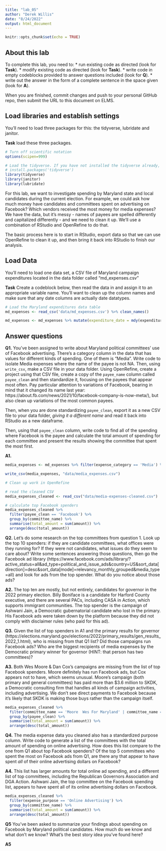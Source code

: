 ```yaml
---
title: "lab_05"
author: "Derek Willis"
date: "8/24/2022"
output: html_document
---
```


```r
knitr::opts_chunk$set(echo = TRUE)
```

## About this lab

To complete this lab, you need to:
* run existing code as directed (look for **Task**).
* modify existing code as directed (look for **Task**).
* write code in empty codeblocks provided to answer questions included (look for **Q**).
* write out the answer in the form of a complete sentence in the space given (look for **A**).

When you are finished, commit changes and push to your personal GitHub repo, then submit the URL to this document on ELMS.

## Load libraries and establish settings

You'll need to load three packages for this: the tidyverse, lubridate and janitor.

**Task** load these three packages.

```r
# Turn off scientific notation
options(scipen=999)

# Load the tidyverse. If you have not installed the tidyverse already, remove the # from the next line and run it first.  
# install.packages('tidyverse')
library(tidyverse)
library(janitor)
library(lubridate)

```

For this lab, we want to investigate spending by Maryland state and local candidates during the current election. For example, we could ask how much money have candidates and committees spent on advertising on Facebook? Which vendors received the most money for media expenses? We have the data, but it's messy - names of payees are spelled differently and capitalized differently - and we need to clean it up. We'll use a combination of RStudio and OpenRefine to do that.

The basic process here is to start in RStudio, export data so that we can use OpenRefine to clean it up, and then bring it back into RStudio to finish our analysis.

## Load Data

You'll need to load one data set, a CSV file of Maryland campaign expenditures located in the data folder called "md_expenses.csv"

**Task** Create a codeblock below, then read the data in and assign it to an appropriate variable name. You'll want to clean up the column names and make sure that any date columns are actually date datatypes.

```r
# Load the Maryland expenditures data table
md_expenses <- read_csv('data/md_expenses.csv') %>% clean_names()

md_expenses <- md_expenses %>% mutate(expenditure_date = mdy(expenditure_date))
```

## Answer questions

**Q1.** You've been assigned to write about Maryland political committees' use of Facebook advertising. There's a category column in the data that has values for different kinds of spending. One of them is "Media". Write code to isolate Media expenses where the name of the payee is not NA. Then, using `write_csv`, make a CSV file in your data folder. Using OpenRefine, create a project using that CSV file, create a copy of the `payee_name` column called `payee_clean` and then standardize it, focusing on the payees that appear most often. Pay particular attention to variations of Facebook, bearing in mind that it changed its name last year: https://about.fb.com/news/2021/10/facebook-company-is-now-meta/), but also clean up variations of the most common payees.

Then, when you are done standardizing `payee_clean`, export it as a new CSV file to your data folder, *giving it a different name* and read it back into RStudio as a new dataframe.

Then, using that `payee_clean` column, write code to find all of the spending where Facebook is the payee and calculate the total amount of spending for each committee and present the results showing the committee that spent the most first.

**A1.**  

```r
media_expenses <- md_expenses %>% filter(expense_category == 'Media') %>% filter(!is.na(payee_name))

write_csv(media_expenses, "data/media_expenses.csv")

# Clean up work in OpenRefine

# read the cleaned CSV 
media_expenses_cleaned <- read_csv("data/media-expenses-cleaned.csv")

# calculate top Facebook spenders
media_expenses_cleaned %>% 
  filter(payee_clean == 'Facebook') %>% 
  group_by(committee_name) %>% 
  summarise(total_amount = sum(amount)) %>% 
  arrange(desc(total_amount))

```
**Q2.** Let's do some research on the top committees from question 1. Look up the top 10 spenders: if they are candidate committees, what offices were they running for? If they were not candidates, what issues do they seem to care about? Write some sentences answering those questions, then go the Facebook ad library (https://www.facebook.com/ads/library/?active_status=all&ad_type=political_and_issue_ads&country=US&sort_data[direction]=desc&sort_data[mode]=relevancy_monthly_grouped&media_type=all) and look for ads from the top spender. What do you notice about those ads?

**A2.** The top ten are mostly, but not entirely, candidates for governor in the 2022 primary election. Billy Boniface is a candidate for Harford County executive, and there are several PACs, including CASA in Action, which supports immigrant communities. The top spender is the campaign of Ashwani Jain, a Democratic gubernatorial candidate who lost in the primary. His Facebook ads were taken down by the platform because they did not comply with disclaimer rules (who paid for this ad).

**Q3.** Given the list of top spenders in A1 and the primary results for governor (https://elections.maryland.gov/elections/2022/primary_results/gen_results_2022_1.html), who is missing from that Q1 list? Did those campaigns run Facebook ads? Who are the biggest recipients of media expenses by the Democratic primary winner for governor (HINT: that person has two committees)?

**A3.** Both Wes Moore & Dan Cox's campaigns are missing from the list of top Facebook spenders. Moore definitely has run Facebook ads, but Cox appears not to have, which seems unusual. Moore's campaign (both primary and general committees) has paid more than $3.6 million to SKDK, a Democratic consulting firm that handles all kinds of campaign activities, including advertising. We don't see direct payments to Facebook because it's likely that SKDK is making those buys rather than the campaign itself.

```r

media_expenses_cleaned %>% 
  filter(committee_name == 'Moore  Wes For Maryland' | committee_name == 'Moore Miller For Maryland Slate') %>% 
  group_by(payee_clean) %>% 
  summarise(total_amount = sum(amount)) %>% 
  arrange(desc(total_amount))

```

**Q4.** The media expense data you cleaned also has a standardized purpose column. Write code to generate a list of the committees with the total amount of spending on online advertising. How does this list compare to the one from Q1 about top Facebook spenders? Of the top 5 committees who spent the most on Facebook ads from Q1, are there any that appear to have spent *all* of their online advertising dollars on Facebook?

**A4.** This list has larger amounts for total online ad spending, and a different list of top committees, including the Republican Governors Association and DGA Action. Ashwani Jain, the top committee on the Facebook spending list, appears to have spent all of its online advertising dollars on Facebook.

```r
media_expenses_cleaned %>% 
  filter(expense_purpose == 'Online Advertising') %>% 
  group_by(committee_name) %>% 
  summarise(total_amount = sum(amount)) %>% 
  arrange(desc(total_amount))
```

**Q5** You've been asked to summarize your findings about spending on Facebook by Maryland political candidates. How much do we know and what don't we know? What's the best story idea you've found here?

**A5** 
